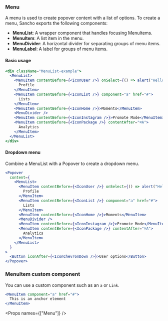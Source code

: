 
<Nav title="Menu" />
<SEO title="Menu" />

<Container>
<Article sidebar={[
  { id: 'Menu', name: 'Menu' },
  { id: 'Basic usage', name: 'Basic usage' },
  { id: 'Dropdown menu', name: 'Dropdown menu'},
  { id: 'MenuItem custom component', name: 'Custom component'},
  { id: 'Props', name: 'API'}
]}>

# Menu

A menu is used to create popover content with a list of options. To create a menu, Sancho exports the following components:

- **MenuList**: A wrapper component that handles focusing MenuItems.
- **MenuItem**: A list item in the menu.
- **MenuDivider**: A horizontal divider for separating groups of menu items.
- **MenuLabel**: A label for groups of menu items.

#### Basic usage

```jsx expanded
<div className="MenuList-example">
  <MenuList>
    <MenuItem contentBefore={<IconUser />} onSelect={() => alert("Hello 1")}>
      Profile
    </MenuItem>
    <MenuItem contentBefore={<IconList />} component="a" href="#">
      Lists
    </MenuItem>
    <MenuItem contentBefore={<IconHome />}>Moments</MenuItem>
    <MenuDivider />
    <MenuItem contentBefore={<IconInstagram />}>Promote Mode</MenuItem>
    <MenuItem contentBefore={<IconPackage />} contentAfter="⌘A">
      Analytics
    </MenuItem>
  </MenuList>
</div>
```

#### Dropdown menu

Combine a MenuList with a Popover to create a dropdown menu.

```jsx
<Popover
  content={
    <MenuList>
      <MenuItem contentBefore={<IconUser />} onSelect={() => alert("Hello 1")}>
        Profile
      </MenuItem>
      <MenuItem contentBefore={<IconList />} component="a" href="#">
        Lists
      </MenuItem>
      <MenuItem contentBefore={<IconHome />}>Moments</MenuItem>
      <MenuDivider />
      <MenuItem contentBefore={<IconInstagram />}>Promote Mode</MenuItem>
      <MenuItem contentBefore={<IconPackage />} contentAfter="⌘A">
        Analytics
      </MenuItem>
    </MenuList>
  }
>
  <Button iconAfter={<IconChevronDown />}>User options</Button>
</Popover>
```

### MenuItem custom component

You can use a custom component such as an `a` or `Link`.

```.jsx
<MenuItem component="a" href="#">
  This is an anchor element
</MenuItem>
```

<Props names={["Menu"]} />

</Article>
</Container>
